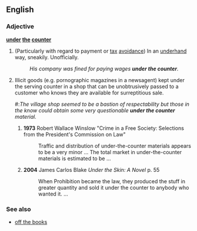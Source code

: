 {{rfv|Counter?  "Misspelling" of [[under the table]], right?}}
==English==

===Adjective===
'''[[under]] [[the]] [[counter]]'''

# {{context|UK|colloquial}} (Particularly with regard to payment or [[tax]] [[avoidance]]) In an [[underhand]] way, sneakily. Unofficially.
#: ''His company was fined for paying wages '''under the counter'''.''
# Illicit goods (e.g. pornographic magazines in a newsagent) kept under the serving counter in a shop that can be unobtrusively passed to a customer who knows they are available for surreptitious sale.
##:''The village shop seemed to be a bastion of respectability but those in the know could obtain some very questionable '''under the counter''' material.''
##'''1973''' Robert Wallace Winslow "Crime in a Free Society: Selections from the President's Commission on Law"
##:Traffic and distribution of under-the-counter materials appears to be a very minor ... The total market in under-the-counter materials is estimated to be ...
##'''2004''' James Carlos Blake ''Under the Skin: A Novel'' p. 55
##:When Prohibition became the law, they produced the stuff in greater quantity and sold it under the counter to anybody who wanted it. ...

===See also===
*[[off the books]]